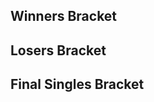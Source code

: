 {{DISPLAYTITLE:Battle GateWay 6: Singles Bracket}}{{SetGame|melee}}{{BracketMatchSMWDisambig |oldtags=Ken,ryo |newtags=Ken (Japanese Melee Player),ryo (Japanese Melee Player)}}
{{tabs static
|name1=Overview
|link1=Battle GateWay/6
|name2=Singles Bracket
|link2=Battle GateWay/6/Singles Bracket
|This=2
}}
==Winners Bracket==
{{64DEWBracketA
|r1m1p1=Flash |r1m1p1flag=jp |r1m1p1score={{win}} |r1m1win=1
|r1m1p2=Bye |r1m1p2flag= |r1m1p2score=
|r1m2p1=TITS |r1m2p1flag= |r1m2p1score= |r1m2win=2
|r1m2p2=Sato-san |r1m2p2flag=jp |r1m2p2score={{win}}
|r1m3p1=So-ten |r1m3p1flag=jp |r1m3p1score={{win}} |r1m3win=1
|r1m3p2=Butz |r1m3p2flag=jp |r1m3p2score=
|r1m4p1=Zenji |r1m4p1flag=jp |r1m4p1score={{win}} |r1m4win=1
|r1m4p2=Fal Pun |r1m4p2flag=jp |r1m4p2score=
|r1m5p1=Kounotori |r1m5p1flag=jp |r1m5p1score={{win}} |r1m5win=1
|r1m5p2=Bye |r1m5p2flag= |r1m5p2score=
|r1m6p1=Plata |r1m6p1flag=jp |r1m6p1score={{win}} |r1m6win=1
|r1m6p2=Ayataka |r1m6p2flag=jp |r1m6p2score=
|r1m7p1=Essan |r1m7p1flag=jp |r1m7p1score={{win}} |r1m7win=1
|r1m7p2=Haotado |r1m7p2flag=jp |r1m7p2score=
|r1m8p1=master of my domain |r1m8p1flag= |r1m8p1score={{win}} |r1m8win=1
|r1m8p2=deiko |r1m8p2flag=jp |r1m8p2score=

|r1m9p1=Shippu |r1m9p1flag=jp |r1m9p1score={{win}} |r1m9win=1
|r1m9p2=Bye |r1m9p2flag= |r1m9p2score=
|r1m10p1=Ham the SkaiEvo |r1m10p1flag= |r1m10p1score={{win}} |r1m10win=1
|r1m10p2=Yutaro |r1m10p2flag=jp |r1m10p2score=
|r1m11p1=MOSH |r1m11p1flag=jp |r1m11p1score={{win}} |r1m11win=1
|r1m11p2=Beatty |r1m11p2flag= |r1m11p2score=
|r1m12p1=Chatsuki |r1m12p1flag=jp |r1m12p1score={{win}} |r1m12win=1
|r1m12p2=Bye |r1m12p2flag= |r1m12p2score=
|r1m13p1=PL |r1m13p1flag=jp |r1m13p1score={{win}} |r1m13win=1
|r1m13p2=Bye |r1m13p2flag= |r1m13p2score=
|r1m14p1=Casper |r1m14p1flag=jp |r1m14p1score={{win}} |r1m14win=1
|r1m14p2=Suuki |r1m14p2flag=jp |r1m14p2score=
|r1m15p1=Mogura |r1m15p1flag=jp |r1m15p1score={{win}} |r1m15win=1
|r1m15p2=CG |r1m15p2flag= |r1m15p2score=
|r1m16p1=Otoko |r1m16p1flag=jp |r1m16p1score={{win}} |r1m16win=1
|r1m16p2=shot |r1m16p2flag= |r1m16p2score=

|r1m17p1=aMSa |r1m17p1flag=jp |r1m17p1score={{win}} |r1m17win=1
|r1m17p2=Ra |r1m17p2flag=jp |r1m17p2score=
|r1m18p1=Abadango |r1m18p1flag=jp |r1m18p1score={{win}} |r1m18win=1
|r1m18p2=Takapa |r1m18p2flag=jp |r1m18p2score=
|r1m19p1=Kakipi |r1m19p1flag=jp |r1m19p1score={{win}} |r1m19win=1
|r1m19p2=SH |r1m19p2flag= |r1m19p2score=
|r1m20p1=Pao |r1m20p1flag=jp |r1m20p1score= |r1m20win=2
|r1m20p2=mi73 |r1m20p2flag= |r1m20p2score={{win}}
|r1m21p1=Sobameshi |r1m21p1flag=jp |r1m21p1score={{win}} |r1m21win=1
|r1m21p2=Bye |r1m21p2flag= |r1m21p2score=
|r1m22p1=Botan |r1m22p1flag=jp |r1m22p1score={{win}} |r1m22win=1
|r1m22p2=Zacks |r1m22p2flag=jp |r1m22p2score=
|r1m23p1=Da-yoshi |r1m23p1flag=jp |r1m23p1score={{win}} |r1m23win=1
|r1m23p2=Unruly Horse of Hama |r1m23p2flag=jp |r1m23p2score=
|r1m24p1=Zoma |r1m24p1flag=jp |r1m24p1score={{win}} |r1m24win=1
|r1m24p2=Misochiru |r1m24p2flag=jp |r1m24p2score=

|r1m25p1=K.F |r1m25p1flag=jp |r1m25p1score={{win}} |r1m25win=1
|r1m25p2=Bye |r1m25p2flag= |r1m25p2score=
|r1m26p1=SamurAI |r1m26p1flag=jp |r1m26p1score= |r1m26win=2
|r1m26p2=Shin |r1m26p2flag=jp |r1m26p2score={{win}}
|r1m27p1=shuta |r1m27p1flag=jp |r1m27p1score={{win}} |r1m27win=1
|r1m27p2=ryo |r1m27p2flag=jp |r1m27p2score=
|r1m28p1=Watch |r1m28p1flag=jp |r1m28p1score={{win}} |r1m28win=1
|r1m28p2=Ken |r1m28p2flag=jp |r1m28p2score=
|r1m29p1=Sanne |r1m29p1flag=jp |r1m29p1score={{win}} |r1m29win=1
|r1m29p2=Okamido |r1m29p2flag=jp |r1m29p2score=
|r1m30p1=merino |r1m30p1flag=jp |r1m30p1score={{win}} |r1m30win=1
|r1m30p2=Senpuu |r1m30p2flag=jp |r1m30p2score=
|r1m31p1=Yoroz |r1m31p1flag=jp |r1m31p1score={{win}} |r1m31win=1
|r1m31p2=Summer3 |r1m31p2flag= |r1m31p2score=
|r1m32p1=Makai |r1m32p1flag=jp |r1m32p1score={{win}} |r1m32win=1
|r1m32p2=LIFE |r1m32p2flag= |r1m32p2score=

|r2m1p1=Flash |r2m1p1flag=jp |r2m1p1score={{win}} |r2m1win=1
|r2m1p2=Sato-san |r2m1p2flag=jp |r2m1p2score=
|r2m2p1=So-ten |r2m2p1flag=jp |r2m2p1score={{win}} |r2m2win=1
|r2m2p2=Zenji |r2m2p2flag=jp |r2m2p2score=
|r2m3p1=Kounotori |r2m3p1flag=jp |r2m3p1score={{win}} |r2m3win=1
|r2m3p2=Plata |r2m3p2flag=jp |r2m3p2score=
|r2m4p1=Essan |r2m4p1flag=jp |r2m4p1score={{win}} |r2m4win=1
|r2m4p2=master of my domain |r2m4p2flag=jp |r2m4p2score=
|r2m5p1=Shippu |r2m5p1flag=jp |r2m5p1score={{win}} |r2m5win=1
|r2m5p2=Ham the SkaiEvo |r2m5p2flag= |r2m5p2score=
|r2m6p1=MOSH |r2m6p1flag=jp |r2m6p1score={{win}} |r2m6win=1
|r2m6p2=Chatsuki |r2m6p2flag=jp |r2m6p2score=
|r2m7p1=PL |r2m7p1flag=jp |r2m7p1score={{win}} |r2m7win=1
|r2m7p2=Casper |r2m7p2flag=jp |r2m7p2score=
|r2m8p1=Mogura |r2m8p1flag=jp |r2m8p1score= |r2m8win=2
|r2m8p2=Otoko |r2m8p2flag=jp |r2m8p2score={{win}}
|r2m9p1=aMSa |r2m9p1flag=jp |r2m9p1score={{win}} |r2m9win=1
|r2m9p2=Abadango |r2m9p2flag=jp |r2m9p2score=
|r2m10p1=Kakipi |r2m10p1flag=jp |r2m10p1score={{win}} |r2m10win=1
|r2m10p2=mi73 |r2m10p2flag= |r2m10p2score=
|r2m11p1=Sobameshi |r2m11p1flag=jp |r2m11p1score={{win}} |r2m11win=1
|r2m11p2=Botan |r2m11p2flag=jp |r2m11p2score=
|r2m12p1=Da-yoshi |r2m12p1flag=jp |r2m12p1score={{win}} |r2m12win=1
|r2m12p2=Zoma |r2m12p2flag=jp |r2m12p2score=
|r2m13p1=K.F |r2m13p1flag=jp |r2m13p1score={{win}} |r2m13win=1
|r2m13p2=Shin |r2m13p2flag=jp |r2m13p2score=
|r2m14p1=shuta |r2m14p1flag=jp |r2m14p1score={{win}} |r2m14win=1
|r2m14p2=Watch |r2m14p2flag=jp |r2m14p2score=
|r2m15p1=Sanne |r2m15p1flag=jp |r2m15p1score={{win}} |r2m15win=1
|r2m15p2=merino |r2m15p2flag=jp |r2m15p2score=
|r2m16p1=Yoroz |r2m16p1flag=jp |r2m16p1score={{win}} |r2m16win=1
|r2m16p2=Makai |r2m16p2flag=jp |r2m16p2score=

|r3m1p1=Flash |r3m1p1flag=jp |r3m1p1score={{win}} |r3m1win=1
|r3m1p2=So-ten |r3m1p2flag=jp |r3m1p2score=
|r3m2p1=Kounotori |r3m2p1flag=jp |r3m2p1score={{win}} |r3m2win=1
|r3m2p2=Essan |r3m2p2flag=jp |r3m2p2score=
|r3m3p1=Shippu |r3m3p1flag=jp |r3m3p1score={{win}} |r3m3win=1
|r3m3p2=Essan |r3m3p2flag=jp |r3m3p2score=
|r3m4p1=PL |r3m4p1flag=jp |r3m4p1score={{win}} |r3m4win=1
|r3m4p2=Otoko |r3m4p2flag=jp |r3m4p2score=
|r3m5p1=aMSa |r3m5p1flag=jp |r3m5p1score={{win}} |r3m5win=1
|r3m5p2=Kakipi |r3m5p2flag=jp |r3m5p2score=
|r3m6p1=Sobameshi |r3m6p1flag=jp |r3m6p1score={{win}} |r3m6win=1
|r3m6p2=Da-yoshi |r3m6p2flag=jp |r3m6p2score=
|r3m7p1=K.F |r3m7p1flag=jp |r3m7p1score={{win}} |r3m7win=1
|r3m7p2=shuta |r3m7p2flag=jp |r3m7p2score=
|r3m8p1=Sanne |r3m8p1flag=jp |r3m8p1score= |r3m8win=2
|r3m8p2=Yoroz |r3m8p2flag=jp |r3m8p2score={{win}}

|r4m1p1=Flash |r4m1p1flag=jp |r4m1p1score= |r4m1win=2
|r4m1p2=Kounotori |r4m1p2flag=jp |r4m1p2score={{win}}
|r4m2p1=Shippu |r4m2p1flag=jp |r4m2p1score={{win}} |r4m2win=1
|r4m2p2=PL |r4m2p2flag=jp |r4m2p2score=
|r4m3p1=aMSa |r4m3p1flag=jp |r4m3p1score= |r4m3win=2
|r4m3p2=Sobameshi |r4m3p2flag=jp |r4m3p2score={{win}}
|r4m4p1=K.F |r4m4p1flag=jp |r4m4p1score= |r4m4win=2
|r4m4p2=Yoroz |r4m4p2flag=jp |r4m4p2score={{win}}

|r5m1p1=Kounotori |r5m1p1flag=jp |r5m1p1score= |r5m1win=2
|r5m1p2=Shippu |r5m1p2flag=jp |r5m1p2score={{win}}
|r5m2p1=Sobameshi |r5m2p1flag=jp |r5m2p1score={{win}} |r5m2win=1
|r5m2p2=Yoroz |r5m2p2flag=jp |r5m2p2score=
}}
==Losers Bracket==
{{64DELBracketSmwA
|tourneylink=Battle GateWay/6
|tourneyname=Battle GateWay 6
|l1placement=49-64
|l2placement=33-48
|l3placement=25-32
|l4placement=17-24
|l5placement=13-16
|l6placement=9-12
|l7placement=7-8
|l8placement=5-6

|l1m1p1=TITS |l1m1p1flag= |l1m1p1score={{win}} |l1m1win=1
|l1m1p2=Bye |l1m1p2flag= |l1m1p2score=
|l1m2p1=Butz |l1m2p1flag=jp |l1m2p1score={{win}} |l1m2win=1
|l1m2p2=Fal Pun |l1m2p2flag=jp |l1m2p2score=
|l1m3p1=Ayataka |l1m3p1flag=jp |l1m3p1score={{win}} |l1m3win=1
|l1m3p2=Bye |l1m3p2flag= |l1m3p2score=
|l1m4p1=Haotado |l1m4p1flag=jp |l1m4p1score= |l1m4win=2
|l1m4p2=deiko |l1m4p2flag=jp |l1m4p2score={{win}}
|l1m5p1=Yutaro |l1m5p1flag=jp |l1m5p1score={{win}} |l1m5win=1
|l1m5p2=Bye |l1m5p2flag= |l1m5p2score=
|l1m6p1=Beatty |l1m6p1flag= |l1m6p1score={{win}} |l1m6win=1
|l1m6p2=Bye |l1m6p2flag= |l1m6p2score=
|l1m7p1=Suuki |l1m7p1flag=jp |l1m7p1score={{win}} |l1m7win=1
|l1m7p2=Bye |l1m7p2flag= |l1m7p2score=
|l1m8p1=shot |l1m8p1flag= |l1m8p1score={{win}} |l1m8win=1
|l1m8p2=Bye |l1m8p2flag= |l1m8p2score=
|l1m9p1=Ra |l1m9p1flag= |l1m9p1score= |l1m9win=2
|l1m9p2=Takapa |l1m9p2flag=jp |l1m9p2score={{win}}
|l1m10p1=Pao |l1m10p1flag=jp |l1m10p1score={{win}} |l1m10win=1
|l1m10p2=Bye |l1m10p2flag= |l1m10p2score=
|l1m11p1=Zacks |l1m11p1flag= |l1m11p1score={{win}} |l1m11win=1
|l1m11p2=Bye |l1m11p2flag= |l1m11p2score=
|l1m12p1=Unruly Horse of Hama |l1m12p1flag=jp |l1m12p1score= |l1m12win=2
|l1m12p2=Misochiru |l1m12p2flag=jp |l1m12p2score={{win}}
|l1m13p1=SamurAI |l1m13p1flag=jp |l1m13p1score={{win}} |l1m13win=1
|l1m13p2=Bye |l1m13p2flag= |l1m13p2score=
|l1m14p1=ryo |l1m14p1flag=jp |l1m14p1score= |l1m14win=2
|l1m14p2=Ken |l1m14p2flag=jp |l1m14p2score={{win}}
|l1m15p1=Okamido |l1m15p1flag=jp |l1m15p1score= |l1m15win=2
|l1m15p2=Senpuu |l1m15p2flag=jp |l1m15p2score={{win}}
|l1m16p1=Summer3 |l1m16p1flag= |l1m16p1score= |l1m16win=2
|l1m16p2=LIFE |l1m16p2flag= |l1m16p2score={{win}}

|l2m1p1=Zenji |l2m1p1flag=jp |l2m1p1score= |l2m1win=2
|l2m1p2=TITS |l2m1p2flag= |l2m1p2score={{win}}
|l2m2p1=Sato-san |l2m2p1flag=jp |l2m2p1score={{win}} |l2m2win=1
|l2m2p2=Butz |l2m2p2flag=jp |l2m2p2score=
|l2m3p1=master of my domain |l2m3p1flag=jp |l2m3p1score={{win}} |l2m3win=1
|l2m3p2=Ayataka |l2m3p2flag=jp |l2m3p2score=
|l2m4p1=Plata |l2m4p1flag=jp |l2m4p1score={{win}} |l2m4win=1
|l2m4p2=deiko |l2m4p2flag=jp |l2m4p2score=
|l2m5p1=Chatsuki |l2m5p1flag=jp |l2m5p1score= |l2m5win=2
|l2m5p2=Yutaro |l2m5p2flag=jp |l2m5p2score={{win}}
|l2m6p1=Ham the SkaiEvo |l2m6p1flag= |l2m6p1score={{win}} |l2m6win=1
|l2m6p2=Beatty |l2m6p2flag= |l2m6p2score=
|l2m7p1=Mogura |l2m7p1flag=jp |l2m7p1score={{win}} |l2m7win=1
|l2m7p2=Suuki |l2m7p2flag=jp |l2m7p2score=
|l2m8p1=Casper |l2m8p1flag=jp |l2m8p1score={{win}} |l2m8win=1
|l2m8p2=shot |l2m8p2flag= |l2m8p2score=
|l2m9p1=mi73 |l2m9p1flag= |l2m9p1score={{win}} |l2m9win=1
|l2m9p2=Takapa |l2m9p2flag=jp |l2m9p2score=
|l2m10p1=Abadango |l2m10p1flag=jp |l2m10p1score={{win}} |l2m10win=1
|l2m10p2=Pao |l2m10p2flag=jp |l2m10p2score=
|l2m11p1=Zacks |l2m11p1flag= |l2m11p1score= |l2m11win=2
|l2m11p2=Zoma |l2m11p2flag=jp |l2m11p2score={{win}}
|l2m12p1=Botan |l2m12p1flag=jp |l2m12p1score={{win}} |l2m12win=1
|l2m12p2=Misochiru |l2m12p2flag=jp |l2m12p2score=
|l2m13p1=Watch |l2m13p1flag=jp |l2m13p1score={{win}} |l2m13win=1
|l2m13p2=SamurAI |l2m13p2flag=jp |l2m13p2score=
|l2m14p1=Shin |l2m14p1flag=jp |l2m14p1score={{win}} |l2m14win=1
|l2m14p2=ryo |l2m14p2flag=jp |l2m14p2score=
|l2m15p1=Makai |l2m15p1flag=jp |l2m15p1score={{win}} |l2m15win=1
|l2m15p2=Senpuu |l2m15p2flag=jp |l2m15p2score=
|l2m16p1=merino |l2m16p1flag=jp |l2m16p1score={{win}} |l2m16win=1
|l2m16p2=LIFE |l2m16p2flag= |l2m16p2score=

|l3m1p1=Zenji |l3m1p1flag=jp |l3m1p1score= |l3m1win=2
|l3m1p2=Sato-san |l3m1p2flag=jp |l3m1p2score={{win}}
|l3m2p1=master of my domain |l3m2p1flag=jp |l3m2p1score= |l3m2win=2
|l3m2p2=Plata |l3m2p2flag=jp |l3m2p2score={{win}}
|l3m3p1=Yutaro |l3m3p1flag=jp |l3m3p1score= |l3m3win=2
|l3m3p2=Ham the SkaiEvo |l3m3p2flag= |l3m3p2score={{win}}
|l3m4p1=Mogura |l3m4p1flag=jp |l3m4p1score= |l3m4win=2
|l3m4p2=Casper |l3m4p2flag=jp |l3m4p2score={{win}}
|l3m5p1=mi73 |l3m5p1flag= |l3m5p1score= |l3m5win=2
|l3m5p2=Abadango |l3m5p2flag=jp |l3m5p2score={{win}}
|l3m6p1=Zoma |l3m6p1flag=jp |l3m6p1score= |l3m6win=2
|l3m6p2=Botan |l3m6p2flag=jp |l3m6p2score={{win}}
|l3m7p1=Watch |l3m7p1flag=jp |l3m7p1score={{win}} |l3m7win=1
|l3m7p2=Shin |l3m7p2flag=jp |l3m7p2score=
|l3m8p1=Makai |l3m8p1flag=jp |l3m8p1score={{win}} |l3m8win=1
|l3m8p2=merino |l3m8p2flag=jp |l3m8p2score=

|l4m1p1=Essan |l4m1p1flag=jp |l4m1p1score={{win}} |l4m1win=1
|l4m1p2=Sato-san |l4m1p2flag=jp |l4m1p2score=
|l4m2p1=So-ten |l4m2p1flag=jp |l4m2p1score={{win}} |l4m2win=1
|l4m2p2=Plata |l4m2p2flag=jp |l4m2p2score=
|l4m3p1=Otoko |l4m3p1flag=jp |l4m3p1score= |l4m3win=2
|l4m3p2=Ham the SkaiEvo |l4m3p2flag= |l4m3p2score={{win}}
|l4m4p1=MOSH |l4m4p1flag=jp |l4m4p1score= |l4m4win=2
|l4m4p2=Casper |l4m4p2flag=jp |l4m4p2score={{win}}
|l4m5p1=Da-yoshi |l4m5p1flag=jp |l4m5p1score= |l4m5win=2
|l4m5p2=Abadango |l4m5p2flag=jp |l4m5p2score={{win}}
|l4m6p1=Kakipi |l4m6p1flag=jp |l4m6p1score={{win}} |l4m6win=1
|l4m6p2=Botan |l4m6p2flag=jp |l4m6p2score=
|l4m7p1=Sanne |l4m7p1flag=jp |l4m7p1score={{win}} |l4m7win=1
|l4m7p2=Watch |l4m7p2flag=jp |l4m7p2score=
|l4m8p1=shuta |l4m8p1flag=jp |l4m8p1score={{win}} |l4m8win=1
|l4m8p2=Makai |l4m8p2flag=jp |l4m8p2score=

|l5m1p1=Essan |l5m1p1flag=jp |l5m1p1score= |l5m1win=2
|l5m1p2=So-ten |l5m1p2flag=jp |l5m1p2score={{win}}
|l5m2p1=Ham the SkaiEvo |l5m2p1flag= |l5m2p1score= |l5m2win=2
|l5m2p2=Casper |l5m2p2flag=jp |l5m2p2score={{win}}
|l5m3p1=Abadango |l5m3p1flag=jp |l5m3p1score={{win}} |l5m3win=1
|l5m3p2=Kakipi |l5m3p2flag=jp |l5m3p2score=
|l5m4p1=Sanne |l5m4p1flag=jp |l5m4p1score={{win}} |l5m4win=1
|l5m4p2=shuta |l5m4p2flag=jp |l5m4p2score=

|l6m1p1=aMSa |l6m1p1flag=jp |l6m1p1score={{win}} |l6m1win=1
|l6m1p2=So-ten |l6m1p2flag=jp |l6m1p2score=
|l6m2p1=K.F |l6m2p1flag=jp |l6m2p1score={{win}} |l6m2win=1
|l6m2p2=Casper |l6m2p2flag=jp |l6m2p2score=
|l6m3p1=Flash |l6m3p1flag=jp |l6m3p1score={{win}} |l6m3win=1
|l6m3p2=Abadango |l6m3p2flag=jp |l6m3p2score=
|l6m4p1=PL |l6m4p1flag=jp |l6m4p1score={{win}} |l6m4win=1
|l6m4p2=Sanne |l6m4p2flag=jp |l6m4p2score=

|l7m1p1=aMSa |l7m1p1flag=jp |l7m1p1score={{win}} |l7m1win=1
|l7m1p2=K.F |l7m1p2flag=jp |l7m1p2score=
|l7m2p1=Flash |l7m2p1flag=jp |l7m2p1score={{win}} |l7m2win=1
|l7m2p2=PL |l7m2p2flag=jp |l7m2p2score=

|l8m1p1=Kounotori |l8m1p1flag=jp |l8m1p1score= |l8m1win=2
|l8m1p2=aMSa |l8m1p2flag=jp |l8m1p2score={{win}}
|l8m2p1=Yoroz |l8m2p1flag=jp |l8m2p1score= |l8m2win=2
|l8m2p2=Flash |l8m2p2flag=jp |l8m2p2score={{win}}
}}
<onlyinclude>
==Final Singles Bracket==
{{DEFinalSmwBracket
|tourneylink=Battle GateWay/6
|tourneyname=Battle GateWay 6
|l1placement=4
|r2placement=3
|r3loserplacement=2
|r3winnerplacement=1
|column-width=170
|column-width-finals=260
|export_score=true

<!-- FROM WINNERS -->
|r1m1p1=Sobameshi |r1m1p1flag=jp |r1m1p1score=0
|r1m1p2=Shippu |r1m1p2flag=jp |r1m1p2score=3
|r1m1win=2
|r1m1p1char1=Fox |r1m1p2char1=Peach |r1m1p1stock1=0 |r1m1p2stock1=2 |r1m1win1=2 |r1m1stage1=Yoshi's Story
|r1m1p1char2=Fox |r1m1p2char2=Peach |r1m1p1stock2=0 |r1m1p2stock2=3 |r1m1win2=2 |r1m1stage2=Final Destination
|r1m1p1char3=Fox |r1m1p2char3=Peach |r1m1p1stock3=0 |r1m1p2stock3=1 |r1m1win3=2 |r1m1stage3=Final Destination
|r1m1date=December 14, 2014
|r1m1details={{BracketMatchDetails
|vod=https://www.youtube.com/watch?v=eMoG-sm0RqQ
}}

<!-- FROM LOSERS -->
|l1m1p1=aMSa |l1m1p1flag=jp |l1m1p1score=3
|l1m1p2=Flash |l1m1p2flag=jp |l1m1p2score= 2
|l1m1win=1
|l1m1p1char1=Yoshi |l1m1p2char1=Sheik |l1m1p1stock1=1 |l1m1p2stock1=0 |l1m1win1=1 |l1m1stage1=Battlefield
|l1m1p1char2=Yoshi |l1m1p2char2=Sheik |l1m1p1stock2=1 |l1m1p2stock2=0 |l1m1win2=1 |l1m1stage2=Final Destination
|l1m1p1char3=Yoshi |l1m1p2char3=Sheik |l1m1p1stock3=0 |l1m1p2stock3=3 |l1m1win3=2 |l1m1stage3=Final Destination
|l1m1p1char4=Yoshi |l1m1p2char4=Sheik |l1m1p1stock4=0 |l1m1p2stock4=1 |l1m1win4=2 |l1m1stage4=Yoshi's Story
|l1m1p1char5=Yoshi |l1m1p2char5=Sheik |l1m1p1stock5=1 |l1m1p2stock5=0 |l1m1win5=1 |l1m1stage5=Yoshi's Story
|l1m1details={{BracketMatchDetails
|vod=https://www.youtube.com/watch?v=qFqAbH9vuHs
}}


<!-- LOSERS FINALS -->
|r2m1p1=Sobameshi |r2m1p1flag=jp |r2m1p1score=0
|r2m1p2=aMSa |r2m1p2flag=jp |r2m1p2score=3
|r2m1win=2
|r2m1p1char1=Fox |r2m1p2char1=Yoshi |r2m1p1stock1=0 |r2m1p2stock1=1 |r2m1win1=2 |r2m1stage1=Battlefield
|r2m1p1char2=Fox |r2m1p2char2=Yoshi |r2m1p1stock2=0 |r2m1p2stock2=2 |r2m1win2=2 |r2m1stage2=Final Destination
|r2m1p1char3=Fox |r2m1p2char3=Yoshi |r2m1p1stock3=0 |r2m1p2stock3=2 |r2m1win3=2 |r2m1stage3=Final Destination
|r2m1date=December 14, 2014
|r2m1details={{BracketMatchDetails
|vod=https://www.youtube.com/watch?v=q5Zi0tg7QTU
}}

<!-- GRAND FINALS -->
|r3m1p1=Shippu |r3m1p1flag=jp |r3m1p1score=2 |r3m2p1score=3
|r3m1p2=aMSa |r3m1p2flag=jp |r3m1p2score=3 |r3m2p2score=1
|r3m1win=1
|r3m1p1char1=Peach |r3m1p2char1=Yoshi |r3m1p1stock1=1 |r3m1p2stock1=0 |r3m1win1=1 |r3m1stage1=Battlefield
|r3m1p1char2=Peach |r3m1p2char2=Yoshi |r3m1p1stock2=0 |r3m1p2stock2=1 |r3m1win2=2 |r3m1stage2=Battlefield
|r3m1p1char3=Peach |r3m1p2char3=Yoshi |r3m1p1stock3=2 |r3m1p2stock3=0 |r3m1win3=1 |r3m1stage3=Dream Land
|r3m1p1char4=Peach |r3m1p2char4=Yoshi |r3m1p1stock4=0 |r3m1p2stock4=1 |r3m1win4=2 |r3m1stage4=Pokémon Stadium
|r3m1p1char5=Peach |r3m1p2char5=Yoshi |r3m1p1stock5=0 |r3m1p2stock5=2 |r3m1win5=2 |r3m1stage5=Battlefield

|r3m2p1char1=Peach |r3m2p2char1=Yoshi |r3m2p1stock1=2 |r3m2p2stock1=0 |r3m2win1=1 |r3m2stage1=Battlefield
|r3m2p1char2=Peach |r3m2p2char2=Yoshi |r3m2p1stock2=1 |r3m2p2stock2=0 |r3m2win2=1 |r3m2stage2=Pokémon Stadium
|r3m2p1char3=Peach |r3m2p2char3=Yoshi |r3m2p1stock3=0 |r3m2p2stock3=1 |r3m2win3=2 |r3m2stage3=Yoshi's Story
|r3m2p1char4=Peach |r3m2p2char4=Yoshi |r3m2p1stock4=1 |r3m2p2stock4=0 |r3m2win4=1 |r3m2stage4=Dream Land
|r3m1date=December 14, 2014

|r3m1details={{BracketMatchDetails
|vod=https://www.youtube.com/watch?v=9MD2M8KprTs
}}
}}
</onlyinclude>
